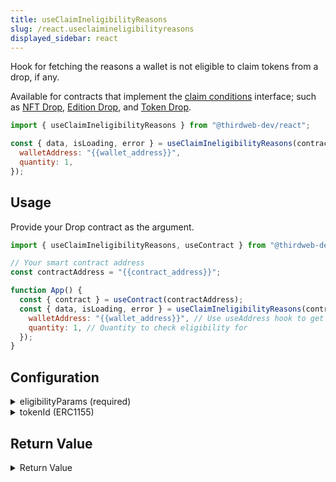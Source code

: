 ```yaml
---
title: useClaimIneligibilityReasons
slug: /react.useclaimineligibilityreasons
displayed_sidebar: react
---
```



Hook for fetching the reasons a wallet is not eligible to claim tokens from a drop, if any.

Available for contracts that implement the [claim conditions](/solidity/extensions/erc721claimablewithconditions)
interface; such as [NFT Drop](https://thirdweb.com/thirdweb.eth/DropERC721), [Edition Drop](https://thirdweb.com/thirdweb.eth/DropERC1155),
and [Token Drop](https://thirdweb.com/thirdweb.eth/DropERC20).

```jsx
import { useClaimIneligibilityReasons } from "@thirdweb-dev/react";

const { data, isLoading, error } = useClaimIneligibilityReasons(contract, {
  walletAddress: "{{wallet_address}}",
  quantity: 1,
});
```

## Usage

Provide your Drop contract as the argument.

```jsx
import { useClaimIneligibilityReasons, useContract } from "@thirdweb-dev/react";

// Your smart contract address
const contractAddress = "{{contract_address}}";

function App() {
  const { contract } = useContract(contractAddress);
  const { data, isLoading, error } = useClaimIneligibilityReasons(contract, {
    walletAddress: "{{wallet_address}}", // Use useAddress hook to get the user's wallet address
    quantity: 1, // Quantity to check eligibility for
  });
}
```

## Configuration

<details>
  <summary>eligibilityParams (required)</summary>
  <div>

The conditions to check eligibility for. The `walletAddress` and `quantity` properties are required.

Use the [`useaddress`](/react/react.useAddress) hook to get the connected wallet address.

```jsx
import { useClaimIneligibilityReasons, useContract } from "@thirdweb-dev/react";

// Your smart contract address
const contractAddress = "{{contract_address}}";

function App() {
  const { contract } = useContract(contractAddress);
  // highlight-next-line
  const address = useAddress();

  const { data, isLoading, error } = useClaimIneligibilityReasons(
    contract,
    // highlight-start
    {
      walletAddress: address || "",
      quantity: 1,
    },
    // highlight-end
  );
}
```

</div>
</details>

<details>
  <summary>tokenId (ERC1155)</summary>
  <div>

When using ERC1155 contracts, provide a third argument to specify the token ID.

```jsx
import { useClaimIneligibilityReasons, useContract } from "@thirdweb-dev/react";

// Your smart contract address
const contractAddress = "{{contract_address}}";

// highlight-next-line
const tokenId = 1;

function App() {
  const { contract } = useContract(contractAddress);
  const { data, isLoading, error } = useClaimIneligibilityReasons(
    contract,
    {
      walletAddress: "{{wallet_address}}",
      quantity: 1,
    },
    // highlight-next-line
    tokenId,
  );
}
```

</div>
</details>

## Return Value

<details>
  <summary>Return Value</summary>
  <div>

The hook's `data` property, once loaded, contains an array of `ClaimEligibility` strings, which may be empty.

For example, if the user is not in the allowlist, this hook will return `["This address is not on the allowlist."]`.

If the user _is_ eligible to claim tokens, the hook will return an empty array.

```ts
ClaimEligibility[]

// ClaimEligibility Enum
export enum ClaimEligibility {
  NotEnoughSupply = "There is not enough supply to claim.",

  AddressNotAllowed = "This address is not on the allowlist.",

  WaitBeforeNextClaimTransaction = "Not enough time since last claim transaction. Please wait.",

  AlreadyClaimed = "You have already claimed the token.",

  NotEnoughTokens = "There are not enough tokens in the wallet to pay for the claim.",

  NoActiveClaimPhase = "There is no active claim phase at the moment. Please check back in later.",

  NoClaimConditionSet = "There is no claim condition set.",

  NoWallet = "No wallet connected.",

  Unknown = "No claim conditions found.",
}
```

</div>
</details>
